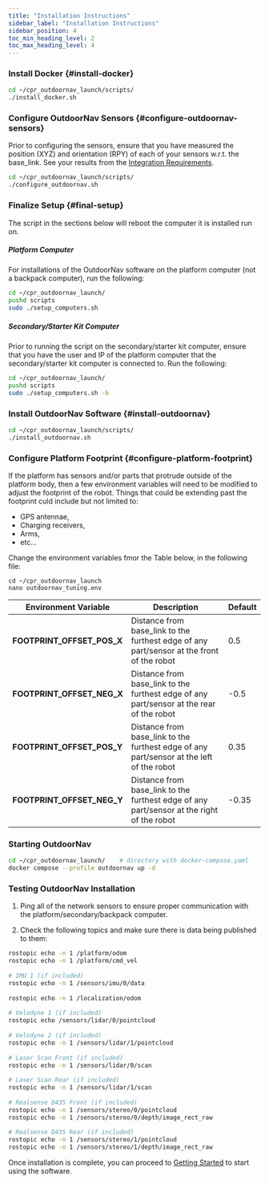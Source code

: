 ---
title: "Installation Instructions"
sidebar_label: "Installation Instructions"
sidebar_position: 4
toc_min_heading_level: 2
toc_max_heading_level: 4
---

### Install Docker {#install-docker}

``` bash
cd ~/cpr_outdoornav_launch/scripts/
./install_docker.sh
```

### Configure OutdoorNav Sensors {#configure-outdoornav-sensors}

Prior to configuring the sensors, ensure that you have measured the position (XYZ) and orientation (RPY) of each of your sensors w.r.t. the base_link. See your results from the [Integration Requirements](/docs_outdoornav_user_manual/integration_requirements/hardware_integration_requirements).

``` bash
cd ~/cpr_outdoornav_launch/scripts/
./configure_outdoornav.sh
```

### Finalize Setup {#final-setup}

The script in the sections below will reboot the computer it is installed run on.

##### Platform Computer

For installations of the OutdoorNav software on the platform computer (not a backpack computer), run the following:

``` bash
cd ~/cpr_outdoornav_launch/
pushd scripts
sudo ./setup_computers.sh
```
##### Secondary/Starter Kit Computer

Prior to running the script on the secondary/starter kit computer, ensure that you have the user and IP of the platform computer that the secondary/starter kit computer is connected to. Run the following:

``` bash
cd ~/cpr_outdoornav_launch/
pushd scripts
sudo ./setup_computers.sh -b
```

### Install OutdoorNav Software {#install-outdoornav}

``` bash
cd ~/cpr_outdoornav_launch/scripts/
./install_outdoornav.sh
```
### Configure Platform Footprint {#configure-platform-footprint}

If the platform has sensors and/or parts that protrude outside of the platform body, then a few environment variables will need to be modified to adjust the footprint of the robot. Things that could be extending past the footprint culd include but not limited to:

-   GPS antennae,
-   Charging receivers,
-   Arms,
-   etc...

Change the environment variables fmor the Table below, in the following file:

```
cd ~/cpr_outdoornav_launch
nano outdoornav_tuning.env
```

| Environment Variable        | Description                            | Default |
|-----------------------------|----------------------------------------|---------|
| **FOOTPRINT_OFFSET_POS_X**  | Distance from base_link to the furthest edge of any part/sensor at the front of the robot | 0.5   |
| **FOOTPRINT_OFFSET_NEG_X**  | Distance from base_link to the furthest edge of any part/sensor at the rear of the robot  | -0.5  |
| **FOOTPRINT_OFFSET_POS_Y**  | Distance from base_link to the furthest edge of any part/sensor at the left of the robot  | 0.35  |
| **FOOTPRINT_OFFSET_NEG_Y**  | Distance from base_link to the furthest edge of any part/sensor at the right of the robot | -0.35 |


### Starting OutdoorNav

``` bash
cd ~/cpr_outdoornav_launch/    # directory with docker-compose.yaml
docker compose --profile outdoornav up -d
```

### Testing OutdoorNav Installation

1. Ping all of the network sensors to ensure proper communication with the platform/secondary/backpack computer.

2. Check the following topics and make sure there is data being published to them:

``` bash
rostopic echo -n 1 /platform/odom
rostopic echo -n 1 /platform/cmd_vel
 
# IMU 1 (if included)
rostopic echo -n 1 /sensors/imu/0/data
 
rostopic echo -n 1 /localization/odom
 
# Velodyne 1 (if included)
rostopic echo /sensors/lidar/0/pointcloud
 
# Velodyne 2 (if included)
rostopic echo -n 1 /sensors/lidar/1/pointcloud
 
# Laser Scan Front (if included)
rostopic echo -n 1 /sensors/lidar/0/scan
 
# Laser Scan Rear (if included)
rostopic echo -n 1 /sensors/lidar/1/scan
 
# Realsense D435 Front (if included)
rostopic echo -n 1 /sensors/stereo/0/pointcloud
rostopic echo -n 1 /sensors/stereo/0/depth/image_rect_raw
 
# Realsense D435 Rear (if included)
rostopic echo -n 1 /sensors/stereo/1/pointcloud
rostopic echo -n 1 /sensors/stereo/1/depth/image_rect_raw
```

Once installation is complete, you can proceed to [Getting Started](/docs_outdoornav_user_manual/getting_started/system_setup) to start using the software.
